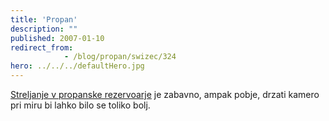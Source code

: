 ```yaml
---
title: 'Propan'
description: ""
published: 2007-01-10
redirect_from: 
            - /blog/propan/swizec/324
hero: ../../../defaultHero.jpg
---
```

[Streljanje v propanske rezervoarje](http://www.liveleak.com/view?i=08b0f84d82&c=1) je zabavno, ampak pobje, drzati kamero pri miru bi lahko bilo se toliko bolj.